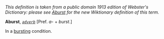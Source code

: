 ''This definition is taken from a public domain 1913 edition of Webster's Dictionary: please see [[Aburst]] for the new Wiktionary definition of this term.''

'''Aburst''', ''<code>[[adverb (part of speech)|adverb]]</code>'' [Pref. ''a-'' + ''burst''.]

In a [[bursting]] condition.